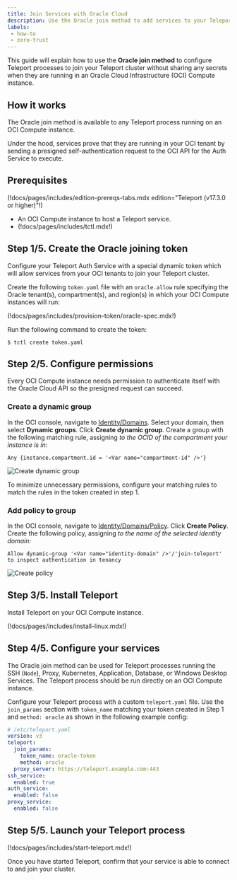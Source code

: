 ```yaml
---
title: Join Services with Oracle Cloud
description: Use the Oracle join method to add services to your Teleport cluster.
labels:
 - how-to
 - zero-trust
---
```


This guide will explain how to use the **Oracle join method** to configure
Teleport processes to join your Teleport cluster without sharing any secrets
when they are running in an Oracle Cloud Infrastructure (OCI) Compute instance.

## How it works

The Oracle join method is available to any Teleport process running on an
OCI Compute instance.

Under the hood, services prove that they are running in your OCI tenant by
sending a presigned self-authentication request to the OCI API for the Auth
Service to execute.

## Prerequisites

(!docs/pages/includes/edition-prereqs-tabs.mdx edition="Teleport (v17.3.0 or higher)"!)

- An OCI Compute instance to host a Teleport service.
- (!docs/pages/includes/tctl.mdx!)

## Step 1/5. Create the Oracle joining token

Configure your Teleport Auth Service with a special dynamic token which will
allow services from your OCI tenants to join your Teleport cluster.

Create the following `token.yaml` file with an `oracle.allow` rule specifying
the Oracle tenant(s), compartment(s), and region(s) in which your OCI
Compute instances will run:

(!docs/pages/includes/provision-token/oracle-spec.mdx!)

Run the following command to create the token:

```code
$ tctl create token.yaml
```

## Step 2/5. Configure permissions

Every OCI Compute instance needs permission to authenticate itself with the
Oracle Cloud API so the presigned request can succeed.

### Create a dynamic group

In the OCI console, navigate to
[Identity/Domains](https://cloud.oracle.com/identity/domains).
Select your domain, then select **Dynamic groups**. Click **Create dynamic
group**. Create a group with the following matching rule, assigning 
<Var name="compartment-id" /> to the OCID of the compartment your instance is
in:

```code
Any {instance.compartment.id = '<Var name="compartment-id" />'}
```

![Create dynamic group](../../../img/oracle/oracle-join-dynamic-group@2x.png)

<Admonition type="tip">

To minimize unnecessary permissions, configure your matching rules to match
the rules in the token created in step 1.

</Admonition>

### Add policy to group

In the OCI console, navigate to
[Identity/Domains/Policy](https://cloud.oracle.com/identity/domains/policies).
Click **Create Policy**. Create the following policy, assigning 
<Var name="identity-domain" /> to the name of the selected identity domain:

```code
Allow dynamic-group '<Var name="identity-domain" />'/'join-teleport' to inspect authentication in tenancy
```

![Create policy](../../../img/oracle/oracle-join-policy@2x.png)

## Step 3/5. Install Teleport

Install Teleport on your OCI Compute instance.

(!docs/pages/includes/install-linux.mdx!)

## Step 4/5. Configure your services

The Oracle join method can be used for Teleport processes running the SSH (`Node`), Proxy,
Kubernetes, Application, Database, or Windows Desktop Services. The Teleport
process should be run directly on an OCI Compute instance.

Configure your Teleport process with a custom `teleport.yaml` file. Use the
`join_params` section with `token_name` matching your token created in Step 1
and `method: oracle` as shown in the following example config:

```yaml
# /etc/teleport.yaml
version: v3
teleport:
  join_params:
    token_name: oracle-token
    method: oracle
  proxy_server: https://teleport.example.com:443
ssh_service:
  enabled: true
auth_service:
  enabled: false
proxy_service:
  enabled: false
```

## Step 5/5. Launch your Teleport process

(!docs/pages/includes/start-teleport.mdx!)

Once you have started Teleport, confirm that your service is able to connect to
and join your cluster.
